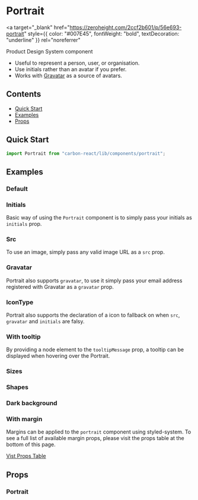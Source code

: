 

<Meta title="Portrait" of={PortraitStories} />

# Portrait

<a
  target="_blank"
  href="https://zeroheight.com/2ccf2b601/p/56e693-portrait"
  style={{ color: "#007E45", fontWeight: "bold", textDecoration: "underline" }}
  rel="noreferrer"
>
  Product Design System component
</a>

- Useful to represent a person, user, or organisation.
- Use initials rather than an avatar if you prefer.
- Works with [Gravatar](http://en.gravatar.com/) as a source of avatars.

## Contents

- [Quick Start](#quick-start)
- [Examples](#examples)
- [Props](#props)

## Quick Start

```javascript
import Portrait from "carbon-react/lib/components/portrait";
```

## Examples

### Default

<Canvas of={PortraitStories.Default} />

### Initials

Basic way of using the `Portrait` component is to simply pass your initials as `initials` prop.

<Canvas of={PortraitStories.Initials} />

### Src

To use an image, simply pass any valid image URL as a `src` prop.

<Canvas of={PortraitStories.Src} />

### Gravatar

Portrait also supports `gravatar`, to use it simply pass your email address registered with Gravatar as a `gravatar` prop.

<Canvas of={PortraitStories.Gravatar} />

### IconType

Portrait also supports the declaration of a icon to fallback on when `src`, `gravatar` and `initials` are falsy.

<Canvas of={PortraitStories.IconType} />

### With tooltip

By providing a node element to the `tooltipMessage` prop, a tooltip can be displayed when hovering over the Portrait.

<Canvas of={PortraitStories.WithTooltip} />

### Sizes

<Canvas of={PortraitStories.Sizes} />

### Shapes

<Canvas of={PortraitStories.Shapes} />

### Dark background

<Canvas of={PortraitStories.DarkBackground} />

### With margin

Margins can be applied to the `portrait` component using styled-system.
To see a full list of available margin props, please visit the props table at the bottom of this page.

[Vist Props Table](#props)

<Canvas of={PortraitStories.WithMargin} />

## Props

### Portrait

<ArgTypes of={PortraitStories} />
